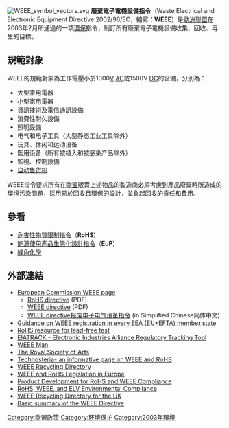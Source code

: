 [[File:WEEE_symbol_vectors.svg|thumb]]
'''廢棄電子電機設備指令'''（Waste Electrical and Electronic Equipment Directive 2002/96/EC，縮寫：'''WEEE'''）是[[歐洲聯盟|歐洲聯盟]]在2003年2月所通過的一項[[環保|環保]]指令，制訂所有廢棄電子電機設備收集、回收、再生的目標。

==規範對象==
WEEE的規範對象為工作電壓小於1000[[伏特|V]] [[交流電|AC]]或1500V [[直流電|DC]]的設備，分別為：
*大型家用電器
*小型家用電器
*資訊技術及電信通訊設備
*消費性耐久設備
*照明設備
*电气和电子工具（大型静态工业工具除外）
*玩具、休闲和运动设备
*医用设备（所有被植入和被感染产品除外）
*監視、控制設備
*[[自动售货机|自动售货机]]

WEEE指令要求所有在[[歐盟|歐盟]]販賣上述物品的製造商必須考慮到產品廢棄時所造成的[[環境污染|環境污染]]問題，採用易於回收且[[環保|環保]]的設計，並負起回收的責任和費用。

==參看==
*[[危害性物質限制指令|危害性物質限制指令]]（'''RoHS'''）
*[[能源使用產品生態化設計指令|能源使用產品生態化設計指令]]（'''EuP'''）
*[[綠色化學|綠色化學]]

==外部連結==
*[http://ec.europa.eu/environment/waste/weee_index.htm European Commission WEEE page] {{Wayback|url=http://ec.europa.eu/environment/waste/weee_index.htm |date=20080922215930 }}
**[http://europa.eu/eur-lex/pri/en/oj/dat/2003/l_037/l_03720030213en00190023.pdf RoHS directive] {{Wayback|url=http://europa.eu/eur-lex/pri/en/oj/dat/2003/l_037/l_03720030213en00190023.pdf |date=20061023052854 }} (PDF)
**[http://europa.eu/eur-lex/pri/en/oj/dat/2003/l_037/l_03720030213en00240038.pdf WEEE directive] {{Wayback|url=http://europa.eu/eur-lex/pri/en/oj/dat/2003/l_037/l_03720030213en00240038.pdf |date=20060721184830 }} (PDF)
**[http://www.weeeregistration.com/WEEE-directive_gb.html WEEE directive报废电子电气设备指令] {{Wayback|url=http://www.weeeregistration.com/WEEE-directive_gb.html |date=20191121103946 }} (in Simplified Chinese简体中文)
*[http://www.weeeregistration.com/weee-registration/ Guidance on WEEE registration in every EEA (EU+EFTA) member state] {{Wayback|url=http://www.weeeregistration.com/weee-registration/ |date=20160401141202 }}
*[https://web.archive.org/web/20080928211442/http://www.lead-freetest.com/ RoHS resource for lead-free test]
*[https://web.archive.org/web/20180712214443/https://www.eiatrack.org/ EIATRACK - Electronic Industries Alliance Regulatory Tracking Tool]
*[http://www.weeeman.org WEEE Man] {{Wayback|url=http://www.weeeman.org/ |date=20220221171448 }}
*[http://www.theRSA.org The Royal Society of Arts] {{Wayback|url=http://www.thersa.org/ |date=20110105155629 }}
*[http://www.technosteria.com/ Technosteria- an informative page on WEEE and RoHS] {{Wayback|url=http://www.technosteria.com/ |date=20220210184449 }}
*[https://web.archive.org/web/20190726234753/http://www.weeedirectory.com/ WEEE Recycling Directory]
*[https://web.archive.org/web/20190101144754/http://perchards.com/ WEEE and RoHS Legislation in Europe]
* [http://pcdandm.com/cms/cms/content/view/2570/95/ Product Development for RoHS and WEEE Compliance] {{Wayback|url=http://pcdandm.com/cms/cms/content/view/2570/95/ |date=20070928004746 }}
* [https://web.archive.org/web/20061111010643/http://www.synapsistech.com/Products_Environmental_Compliance.asp RoHS, WEEE, and ELV Environmental Compliance]
*[https://web.archive.org/web/20190726234753/http://www.weeedirectory.com/ WEEE Recycling Directory for the UK]
*[https://web.archive.org/web/20061017084159/http://www.radio-electronics.com/info/manufacture/standards/weee/weee_directive.php Basic summary of the WEEE Directive]

[[Category:歐盟政策|Category:歐盟政策]]
[[Category:环境保护|Category:环境保护]]
[[Category:2003年環境|Category:2003年環境]]